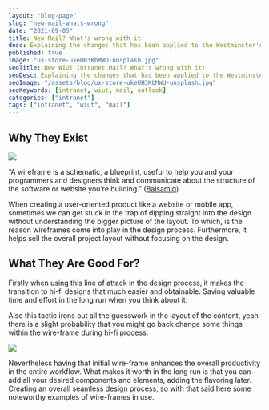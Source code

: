 ```yaml
---
layout: "blog-page"
slug: "new-mail-whats-wrong"
date: "2021-09-05"
title: New Mail? What's wrong with it!
desc: Explaining the changes that has been applied to the Westminster's Intranet Mail.
published: true
image: "ux-store-ukeUH3KbMWU-unsplash.jpg"
seoTitle: New WIUT Intranet Mail? What's wrong with it!
seoDesc: Explaining the changes that has been applied to the Westminster's Intranet Mail.
seoImage: "/assets/blog/ux-store-ukeUH3KbMWU-unsplash.jpg"
seoKeywords: [intranet, wiut, mail, outlook]
categories: ["intranet"]
tags: ["intranet", "wiut", "mail"]
---
```


## Why They Exist

![](/assets/blog/1_94CVbnhNY1BpnKNYeLs9_Q.jpeg)

“A wireframe is a schematic, a blueprint, useful to help you and your programmers and designers think and communicate about the structure of the software or website you’re building.” ([Balsamiq](https://balsamiq.com/learn/resources/articles/what-are-wireframes/))

When creating a user-oriented product like a website or mobile app, sometimes we can get stuck in the trap of dipping straight into the design without understanding the bigger picture of the layout. To which, is the reason wireframes come into play in the design process. Furthermore, it helps sell the overall project layout without focusing on the design.

## What They Are Good For?

Firstly when using this line of attack in the design process, it makes the transition to hi-fi designs that much easier and obtainable. Saving valuable time and effort in the long run when you think about it.

Also this tactic irons out all the guesswork in the layout of the content, yeah there is a slight probability that you might go back change some things within the wire-frame during hi-fi process.

![](/assets/blog/med-badr-chemmaoui-ZSPBhokqDMc-unsplash.jpg)

Nevertheless having that initial wire-frame enhances the overall productivity in the entire workflow. What makes it worth in the long run is that you can add all your desired components and elements, adding the flavoring later. Creating an overall seamless design process, so with that said here some noteworthy examples of wire-frames in use.

